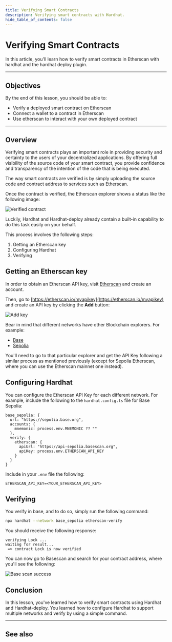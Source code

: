 ```yaml
---
title: Verifying Smart Contracts
description: Verifying smart contracts with Hardhat.
hide_table_of_contents: false
---
```


# Verifying Smart Contracts

In this article, you'll learn how to verify smart contracts in Etherscan with hardhat and the hardhat deploy plugin.

---

## Objectives

By the end of this lesson, you should be able to:

- Verify a deployed smart contract on Etherscan
- Connect a wallet to a contract in Etherscan
- Use etherscan to interact with your own deployed contract

---

## Overview

Verifying smart contracts plays an important role in providing security and certainty to the users of your decentralized applications. By offering full visibility of the source code of your smart contract, you provide confidence and transparency of the intention of the code that is being executed.

The way smart contracts are verified is by simply uploading the source code and contract address to services such as Etherscan.

Once the contract is verified, the Etherscan explorer shows a status like the following image:

![Verified contract](https://github.com/base/web/blob/master/apps/base-docs/docs/public/images/learn/hardhat-verify/hardhat-verify.png)

Luckily, Hardhat and Hardhat-deploy already contain a built-in capability to do this task easily on your behalf.

This process involves the following steps:

1. Getting an Etherscan key
2. Configuring Hardhat
3. Verifying

## Getting an Etherscan key

In order to obtain an Etherscan API key, visit [Etherscan](https://etherscan.io/) and create an account.

Then, go to [https://etherscan.io/myapikey](https://etherscan.io/myapikey) and create an API key by clicking the **Add** button:

![Add key](https://github.com/base/web/blob/master/apps/base-docs/docs/public/images/learn/hardhat-verify/harhat-verify-create-key.png)

Bear in mind that different networks have other Blockchain explorers. For example:

- [Base](https://basescan.org/)
- [Sepolia](https://sepolia.etherscan.io/)

You'll need to go to that particular explorer and get the API Key following a similar process as mentioned previously (except for Sepolia Etherscan, where you can use the Etherscan mainnet one instead).

## Configuring Hardhat

You can configure the Etherscan API Key for each different network. For example, include the following to the `hardhat.config.ts` file for Base Sepolia:

```tsx
base_sepolia: {
  url: "https://sepolia.base.org",
  accounts: {
    mnemonic: process.env.MNEMONIC ?? ""
  },
  verify: {
    etherscan: {
      apiUrl: "https://api-sepolia.basescan.org",
      apiKey: process.env.ETHERSCAN_API_KEY
    }
  }
}
```

Include in your `.env` file the following:

```
ETHERSCAN_API_KEY=<YOUR_ETHERSCAN_API_KEY>
```

## Verifying

You verify in base, and to do so, simply run the following command:

```bash
npx hardhat --network base_sepolia etherscan-verify
```

You should receive the following response:

```
verifying Lock ...
waiting for result...
 => contract Lock is now verified
```

You can now go to Basescan and search for your contract address, where you'll see the following:

![Base scan success](/images/learn/hardhat-verify/hardhat-verify-success.png)

## Conclusion

In this lesson, you've learned how to verify smart contracts using Hardhat and Hardhat-deploy. You learned how to configure Hardhat to support multiple networks and verify by using a simple command.

---

## See also

[Solidity Docs]: https://docs.soliditylang.org/en/v0.8.17/
[Remix Project]: https://remix-project.org/
[Hardhat Deploy]: https://github.com/wighawag/hardhat-deploy
